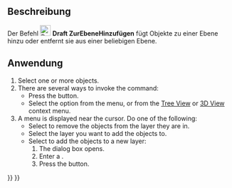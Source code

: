 <languages/>

{{Docnav
|[[Draft_SelectGroup/de|GruppeAuswählen]]
|[[Draft_AddToGroup/de|ZurGruppeHinzufügen]]
|[[Draft_Workbench/de|Draft]]
|IconL=Draft_SelectGroup.svg
|IconR=Draft_AddToGroup.svg
|IconC=Workbench_Draft.svg
}}

{{GuiCommand/de
|Name=Draft AddToLayer
|Name/de=Draft ZurEbeneHinzufügen
|MenuLocation=Werkzeuge → Zu Ebene hinzufügen
|Workbenches=[[Draft_Workbench/de|Draft]]
|Version=1.1
|SeeAlso=[[Draft_LayerManager/de|Draft EbenenManager]]
}}

<span id="Description"></span>
==Beschreibung==

Der Befehl [[Image:Draft_AddToLayer.svg|24px]] '''Draft ZurEbeneHinzufügen''' fügt Objekte zu einer Ebene hinzu oder entfernt sie aus einer beliebigen Ebene. {{Version/de|1.1}}

<span id="Usage"></span>
==Anwendung==

<div lang="en" dir="ltr" class="mw-content-ltr">
# Select one or more objects.
# There are several ways to invoke the command:
#* Press the {{Button|[[Image:Draft_AddToLayer.svg|16px]] [[Draft_AddToLayer|Add to Layer]]}} button.
#* Select the {{MenuCommand|Utilities → [[Image:Draft_AddToLayer.svg|16px]] Add to Layer}} option from the menu, or from the [[Tree_View|Tree View]] or [[3D_View|3D View]] context menu.
# A menu is displayed near the cursor. Do one of the following:
#* Select {{MenuCommand|[[Image:List-remove.svg|16px]] Remove From Layer}} to remove the objects from the layer they are in.
#* Select the layer you want to add the objects to.
#* Select {{MenuCommand|[[Image:List-add.svg|16px]] Add to New Layer}} to add the objects to a new layer:
#*# The {{MenuCommand|New Layer}} dialog box opens.
#*# Enter a {{MenuCommand|Layer name}}.
#*# Press the {{Button|OK}} button.
</div>


{{Docnav
|[[Draft_SelectGroup/de|GruppeAuswählen]]
|[[Draft_AddToGroup/de|ZurGruppeHinzufügen]]
|[[Draft_Workbench/de|Draft]]
|IconL=Draft_SelectGroup.svg
|IconR=Draft_AddToGroup.svg
|IconC=Workbench_Draft.svg
}}

{{Draft Tools navi{{#translation:}}}}
{{Userdocnavi{{#translation:}}}}